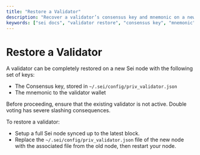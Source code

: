 ```yaml
---
title: "Restore a Validator"
description: "Recover a validator’s consensus key and mnemonic on a new Sei node. Keep your node secure and avoid double signing."
keywords: ["sei docs", "validator restore", "consensus key", "mnemonic", "web3 docs"]
---
```



# Restore a Validator

A validator can be completely restored on a new Sei node with the following set of keys:

- The Consensus key, stored in `~/.sei/config/priv_validator.json`
- The mnemonic to the validator wallet

<Callout emoji="⚠️">
   <p>Before proceeding, ensure that the existing validator is not active. Double voting has severe slashing consequences.</p>
</Callout>


To restore a validator:

- Setup a full Sei node synced up to the latest block.
- Replace the `~/.sei/config/priv_validator.json` file of the new node with the associated file from the old node, then restart your node.
